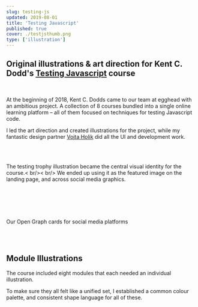 ```yaml
---
slug: testing-js
updated: 2019-08-01
title: 'Testing Javascript'
published: true
cover: ./testjsthumb.png
type: ['illustration']
---
```


<h2>Original illustrations & art direction for Kent C. Dodd's <a noTip href="https://testingjavascript.com/">Testing Javascript</a> course</h2>

<br />

<ImageGrid>

<BasicImage width="400px" src="https://res.cloudinary.com/dg3gyk0gu/image/upload/c_scale,w_350/v1589126580/maggieappleton.com/testing-js/TestingTrophy_Main.png" />

<p style={{width: '30%'}}>At the beginning of 2018, Kent C. Dodds came to our team at egghead with an ambitious project. A collection of 8 courses bundled into a single online learning platform – all of them focused on techniques for testing Javascript code. 

I led the art direction and created illustrations for the project, while my fantastic design partner <a href="https://vojta.io/">Vojta Holik</a> did all the UI and development work.</p>

</ImageGrid>

<br />
<br />

<FullWidth2Col height="900px" bgcolour="#2F2E37">

<BasicImage src="https://res.cloudinary.com/dg3gyk0gu/image/upload/c_scale,w_990/v1589126594/maggieappleton.com/testing-js/TestingJSLanding.png" />

<p>The testing trophy illustration became the central visual identity for the course.< br/>< br/>
We ended up using it as the featured image on the landing page, and across social media graphics.</p>

</FullWidth2Col>

<br />
<br />

<Center>

<BasicImage src="https://res.cloudinary.com/dg3gyk0gu/image/upload/c_scale,w_470/v1589126579/maggieappleton.com/testing-js/CodeBits_1_2x.png" />


</Center>

<br />
<br />

<FullWidth2Col height="400px" bgcolour="#2F2E37">

<BasicImage src="https://res.cloudinary.com/dg3gyk0gu/image/upload/c_scale,w_920/v1589126581/maggieappleton.com/testing-js/TestJS_Twitter.png" />

<p>Our Open Graph cards for social media platforms</p>

</FullWidth2Col>

<br />
<br />

## Module Illustrations

The course included eight modules that each needed an individual illustration.

<BasicImage src="https://res.cloudinary.com/dg3gyk0gu/image/upload/v1589126582/maggieappleton.com/testing-js/Courses_Mockup.png" />

To make sure they all felt like a unified set, I established a common colour palette, and consistent shape language for all of these.

<br />

<ThreeImageGrid>

<BasicImage width="280px" src="https://res.cloudinary.com/dg3gyk0gu/image/upload/c_scale,w_400/v1589126559/maggieappleton.com/testing-js/txmodule6.png" />

<BasicImage width="280px" src="https://res.cloudinary.com/dg3gyk0gu/image/upload/c_scale,w_400/v1589126559/maggieappleton.com/testing-js/txmodule3.png" />

<BasicImage width="280px" src="https://res.cloudinary.com/dg3gyk0gu/image/upload/c_scale,w_400/v1589126559/maggieappleton.com/testing-js/txmodule2.png" />

<BasicImage width="280px" src="https://res.cloudinary.com/dg3gyk0gu/image/upload/c_scale,w_400/v1589126560/maggieappleton.com/testing-js/txmodule5.png" />

<BasicImage width="280px" src="https://res.cloudinary.com/dg3gyk0gu/image/upload/c_scale,w_400/v1589126561/maggieappleton.com/testing-js/txmodule8.png" />

<BasicImage width="280px" src="https://res.cloudinary.com/dg3gyk0gu/image/upload/c_scale,w_400/v1589126559/maggieappleton.com/testing-js/txmodule1.png" />

</ThreeImageGrid>